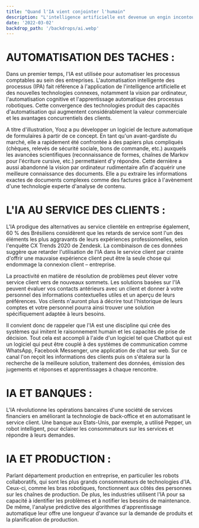 ```yaml
---
title: "Quand l'IA vient conjointer l'humain"
description: "L'intelligence artificielle est devenue un engin incontournable qui accordera aux entreprises l'adéquation d'aller plus loin et de gagner en efficacité, qu'on soit devant son bureau ou chez soi. L'année 2022 se révèlera prometteuse pour le champ d'études de l'intelligence artificielle. Selon une analyse de Gartner, l'industrie mondiale des logiciels d'intelligence artificielle connaîtra une croissance de 21 % au cours des prochaines années. Dans une analyse distincte, l'international Data corporation prévoit un nivellement de 18,8 % des revenus de l'industrie mondiale de l'IA d'ici 2022."
date: '2022-03-02'
backdrop_path: '/backdrops/ai.webp'
---
```


# AUTOMATISATION DES TACHES :

Dans un premier temps, l'IA est utilisée pour automatiser les processus comptables au sein des entreprises. L'automatisation intelligente des processus (IPA) fait référence à l'application de l'intelligence artificielle et des nouvelles technologies connexes, notamment la vision par ordinateur, l'automatisation cognitive et l'apprentissage automatique des processus robotiques. Cette convergence des technologies produit des capacités d'automatisation qui augmentent considérablement la valeur commerciale et les avantages concurrentiels des clients.

A titre d'illustration, Yooz a pu développer un logiciel de lecture automatique de formulaires à partir de ce concept. En tant qu'un avant-gardiste du marché, elle a rapidement été confrontée à des papiers plus compliqués (chèques, relevés de sécurité sociale, bons de commande, etc.) auxquels les avancées scientifiques (reconnaissance de formes, chaînes de Markov pour l'écriture cursive, etc.) permettaient d'y répondre. Cette dernière a aussi abandonné la vision par ordinateur rudimentaire afin d'acquérir une meilleure connaissance des documents. Elle a pu extraire les informations exactes de documents complexes comme des factures grâce à l'avènement d'une technologie experte d'analyse de contenu.

# L'IA AU SERVICE DES CLIENTS :

L'IA prodigue des alternatives au service clientèle en entreprise également, 60 % des Brésiliens considèrent que les retards de service sont l'un des éléments les plus aggravants de leurs expériences professionnelles, selon l'enquête CX Trends 2020 de Zendesk. La combinaison de ces données suggère que retarder l'utilisation de l'IA dans le service client par crainte d'offrir une mauvaise expérience client peut être la seule chose qui endommage la connexion client – entreprise.

La proactivité en matière de résolution de problèmes peut élever votre service client vers de nouveaux sommets. Les solutions basées sur l'IA peuvent évaluer vos contacts antérieurs avec un client et donner à votre personnel des informations contextuelles utiles et un aperçu de leurs préférences. Vos clients n'auront plus à décrire tout l'historique de leurs comptes et votre personnel pourra ainsi trouver une solution spécifiquement adaptée à leurs besoins.

Il convient donc de rappeler que l'IA est une discipline qui crée des systèmes qui imitent le raisonnement humain et les capacités de prise de décision. Tout cela est accompli à l'aide d'un logiciel tel que Chatbot qui est un logiciel qui peut être couplé à des systèmes de communication comme WhatsApp, Facebook Messenger, une application de chat sur web. Sur ce canal l'on reçoit les informations des clients puis on s'étalera sur la recherche de la meilleure solution, traitement des données, émission des jugements et réponses et apprentissages à chaque rencontre.

# IA ET BANQUES :

L'IA révolutionne les opérations bancaires d'une société de services financiers en améliorant la technologie de back-office et en automatisant le service client. Une banque aux Etats-Unis, par exemple, a utilisé Pepper, un robot intelligent, pour éclairer les consommateurs sur les services et répondre à leurs demandes.

# IA ET PRODUCTION :

Parlant département production en entreprise, en particulier les robots collaboratifs, qui sont les plus grands consommateurs de technologies d'IA. Ceux-ci, comme les bras robotiques, fonctionnent aux côtés des personnes sur les chaînes de production. De plus, les industries utilisent l'IA pour sa capacité à identifier les problèmes et à notifier les besoins de maintenance. De même, l'analyse prédictive des algorithmes d'apprentissage automatique leur offre une longueur d'avance sur la demande de produits et la planification de production.
